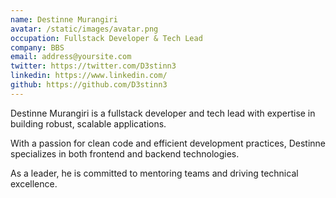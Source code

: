 ```yaml
---
name: Destinne Murangiri
avatar: /static/images/avatar.png
occupation: Fullstack Developer & Tech Lead
company: BBS
email: address@yoursite.com
twitter: https://twitter.com/D3stinn3
linkedin: https://www.linkedin.com/
github: https://github.com/D3stinn3
---
```


Destinne Murangiri is a fullstack developer and tech lead with expertise in building robust, scalable applications. 

With a passion for clean code and efficient development practices, Destinne specializes in both frontend and backend technologies. 

As a leader, he is committed to mentoring teams and driving technical excellence. 

